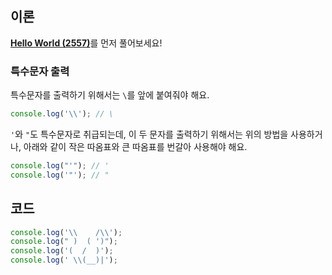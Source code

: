 ## 이론

[**Hello World (2557)**](../2557/js)를 먼저 풀어보세요!

### 특수문자 출력

특수문자를 출력하기 위해서는 `\`를 앞에 붙여줘야 해요.

```js
console.log('\\'); // \
```

`'`와 `"`도 특수문자로 취급되는데, 이 두 문자를 출력하기 위해서는 위의 방법을 사용하거나, 아래와 같이 작은 따옴표와 큰 따옴표를 번갈아 사용해야 해요.

```js
console.log("'"); // '
console.log('"'); // "
```

## 코드

```js
console.log('\\    /\\');
console.log(" )  ( ')");
console.log('(  /  )');
console.log(' \\(__)|');
```
